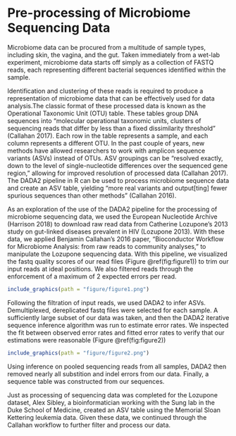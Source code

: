 # Pre-processing of Microbiome Sequencing Data

Microbiome data can be procured from a multitude of sample types, including skin, the vagina, and the gut. Taken immediately from a wet-lab experiment, microbiome data starts off simply as a collection of FASTQ reads, each representing different bacterial sequences identified within the sample. 

Identification and clustering of these reads is required to produce a representation of microbiome data that can be effectively used for data analysis.The classic format of these processed data is known as the Operational Taxonomic Unit (OTU) table. These tables group DNA sequences into "molecular operational taxonomic units, clusters of sequencing reads that differ by less than a fixed dissimilarity threshold" (Callahan 2017). Each row in the table represents a sample, and each column represents a different OTU. In the past couple of years, new methods have allowed researchers to work with amplicon sequence variants (ASVs) instead of OTUs. ASV groupings can be "resolved exactly, down to the level of single-nucleotide differences over the sequenced gene region," allowing for improved resolution of processed data (Callahan 2017). The DADA2 pipeline in R can be used to process microbiome sequence data and create an ASV table, yielding "more real variants and output[ting] fewer spurious sequences than other methods" (Callahan 2016).

As an exploration of the use of the DADA2 pipeline for the processing of microbiome sequencing data, we used the European Nucleotide Archive (Harrison 2018) to download raw read data from Catherine Lozupone's 2013 study on gut-linked diseases prevalent in HIV (Lozupone 2013). With these data, we applied Benjamin Callahan's 2016 paper, "Bioconductor Workflow for Microbiome Analysis: from raw reads to community analyses," to manipulate the Lozupone sequencing data. With this pipeline, we visualized the fastq quality scores of our read files (Figure \@ref(fig:figure1)) to trim our input reads at ideal positions. We also filtered reads through the enforcement of a maximum of 2 expected errors per read. 

```r
include_graphics(path = "figure/figure1.png")
```

Following the filtration of input reads, we used DADA2 to infer ASVs. Demultiplexed, dereplicated fastq files were selected for each sample. A sufficiently large subset of our data was taken, and then the DADA2 iterative sequence inference algorithm was run to estimate error rates. We inspected the fit between observed error rates and fitted error rates to verify that our estimations were reasonable (Figure \@ref(fig:figure2))

```r
include_graphics(path = "figure/figure2.png")
```

Using inference on pooled sequencing reads from all samples, DADA2 then removed nearly all substition and indel errors from our data. Finally, a sequence table was constructed from our sequences.

Just as processing of sequencing data was completed for the Lozupone dataset, Alex Sibley, a bioinformatician working with the Sung lab in the Duke School of Medicine, created an ASV table using the Memorial Sloan Kettering leukemia data. Given these data, we continued through the Callahan workflow to further filter and process our data.
